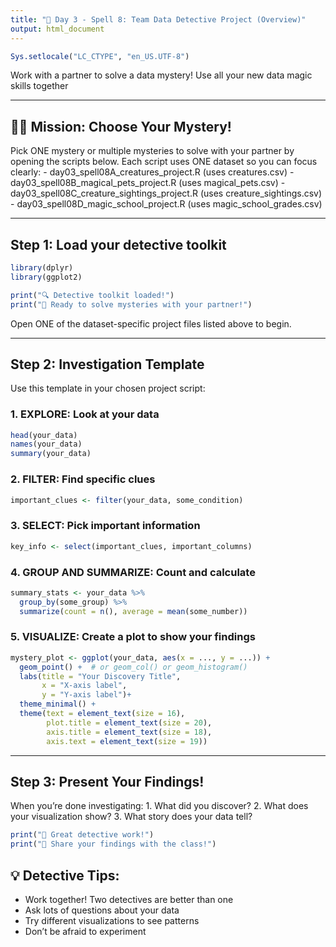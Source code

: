 ```yaml
---
title: "🔮 Day 3 - Spell 8: Team Data Detective Project (Overview)"
output: html_document
---
```


```r
Sys.setlocale("LC_CTYPE", "en_US.UTF-8")
```

Work with a partner to solve a data mystery!
Use all your new data magic skills together

---

## 🕵️‍♀️ Mission: Choose Your Mystery!

Pick ONE mystery or multiple mysteries to solve with your partner by opening the scripts below.
Each script uses ONE dataset so you can focus clearly:
- day03_spell08A_creatures_project.R (uses creatures.csv)
- day03_spell08B_magical_pets_project.R (uses magical_pets.csv)
- day03_spell08C_creature_sightings_project.R (uses creature_sightings.csv)
- day03_spell08D_magic_school_project.R (uses magic_school_grades.csv)

---

## Step 1: Load your detective toolkit

```r
library(dplyr)
library(ggplot2)

print("🔍 Detective toolkit loaded!")
print("👫 Ready to solve mysteries with your partner!")
```

Open ONE of the dataset-specific project files listed above to begin.

---

## Step 2: Investigation Template

Use this template in your chosen project script:

### 1. EXPLORE: Look at your data
```r
head(your_data)
names(your_data)
summary(your_data)
```

### 2. FILTER: Find specific clues
```r
important_clues <- filter(your_data, some_condition)
```

### 3. SELECT: Pick important information
```r
key_info <- select(important_clues, important_columns)
```

### 4. GROUP AND SUMMARIZE: Count and calculate
```r
summary_stats <- your_data %>%
  group_by(some_group) %>%
  summarize(count = n(), average = mean(some_number))
```

### 5. VISUALIZE: Create a plot to show your findings
```r
mystery_plot <- ggplot(your_data, aes(x = ..., y = ...)) +
  geom_point() +  # or geom_col() or geom_histogram()
  labs(title = "Your Discovery Title",
       x = "X-axis label",
       y = "Y-axis label")+
  theme_minimal() +
  theme(text = element_text(size = 16),
        plot.title = element_text(size = 20),
        axis.title = element_text(size = 18),
        axis.text = element_text(size = 19))
```

---

## Step 3: Present Your Findings!

When you're done investigating:
1. What did you discover?
2. What does your visualization show?
3. What story does your data tell?

```r
print("🎉 Great detective work!")
print("👥 Share your findings with the class!")
```

## 💡 Detective Tips:
- Work together! Two detectives are better than one
- Ask lots of questions about your data
- Try different visualizations to see patterns
- Don't be afraid to experiment